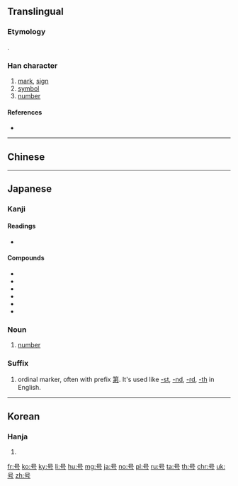 {{character info/new}}
{{also|號}}
==Translingual==
{{stroke order|strokes=5}}
{{ja-forms|[[号]]|[[号]]|[[號]]}}

===Etymology===
{{Han simp|號|f=虎|t=&nbsp;}}.

===Han character===
{{Han char|rn=30|rad=口|as=02|sn=5|four=|canj=RMVS|ids=⿱口丂}}

# [[mark]], [[sign]]
# [[symbol]]
# [[number]]

====References====
* {{Han ref|kx=0174.020|dkj=03256|dj=0385.070|hdz=10570.010|uh=53F7|ud=21495}}

----

==Chinese==
{{zh-see|號}}

----

==Japanese==

===Kanji===
{{ja-kanji|grade=3|rs=口02|style=s|kyu=號}}

====Readings====
* {{ja-readings|goon=[[ごう]] (gō)|kanon=[[こう]] (kō) {{non-joyo-reading}}|kun=[[さけぶ]] (sakebu), [[よびな]] (yobina)}}

====Compounds====
* {{ja-l|号外}}
* {{ja-l|号泣}}
* {{ja-l|号数}}
* {{ja-l|号令}}
* {{ja-l|番号}}
* {{ja-l|暗号}}

===Noun===
{{ja-noun|ごう}}

# [[number]]

===Suffix===
{{ja-pos|ごう|suffix|kyu=號}}

# ordinal marker, often with prefix [[第]]. It's used like [[-st]], [[-nd]], [[-rd]], [[-th]] in English.
#: {{ja-usex|（第）六号|（だい）-ろく ごう|(The) 6th}}

----

==Korean==

===Hanja===
{{ko-hanja|hangeul=호|rv=ho|mr=ho}}

# {{defn|lang=ko|sort=口02}}

[[fr:号]]
[[ko:号]]
[[ky:号]]
[[li:号]]
[[hu:号]]
[[mg:号]]
[[ja:号]]
[[no:号]]
[[pl:号]]
[[ru:号]]
[[ta:号]]
[[th:号]]
[[chr:号]]
[[uk:号]]
[[zh:号]]